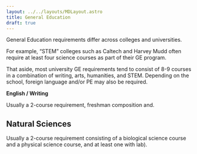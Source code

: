 ```yaml
---
layout: ../../layouts/MDLayout.astro
title: General Education
draft: true
---
```




General Education requirements differ across colleges and universities.

For example, “STEM” colleges such as Caltech and Harvey Mudd often require at least four science courses as part of their GE program.

That aside, most university GE requirements tend to consist of 8-9 courses in a combination of writing, arts, humanities, and STEM. Depending on the school, foreign language and/or PE may also be required.

**English / Writing**

Usually a 2-course requirement, freshman composition and.

<FreshmanComposition />

## Natural Sciences

Usually a 2-course requirement consisting of a biological science course and a physical science course, and at least one with lab).

<IntroductionToBiology />

<CellBiology />
